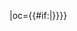 {{fb team|t=辽宁青少年|tan=辽宁青少年足球俱乐部|tc=CHN|abb={{#if:{{{abb|}}}|辽青}}|oc={{#if:{{{oc|}}}|{{{oc}}}}}}}<!-- --><noinclude>[[Category:中国足球超级联赛模板|{{PAGENAME}}]]</noinclude>